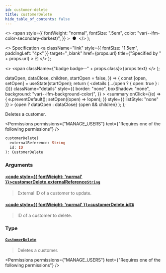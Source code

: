 ```yaml
---
id: customer-delete
title: customerDelete
hide_table_of_contents: false
---
```


  <>
    <span
      style={{
        fontWeight: "normal",
        fontSize: ".5em",
        color: "var(--ifm-color-secondary-darkest)",
      }}
    >
      &nbsp;●&nbsp;
    </span>
  </>
);

  <>
    Specification
    <a
      className="link"
      style={{ fontSize: "1.5em", paddingLeft: "4px" }}
      target="\_blank"
      href={props.url}
      title={"Specified by " + props.url}
    >
      ⎘
    </a>
  </>
);

  <>
    <span className={"badge badge--" + props.class}>{props.text}</span>
  </>
);


  dataOpen,
  dataClose,
  children,
  startOpen = false,
}) => {
  const [open, setOpen] = useState(startOpen);
  return (
    <details
      {...(open ? { open: true } : {})}
      className="details"
      style={{
        border: "none",
        boxShadow: "none",
        background: "var(--ifm-background-color)",
      }}
    >
      <summary
        onClick={(e) => {
          e.preventDefault();
          setOpen((open) => !open);
        }}
        style={{ listStyle: "none" }}
      >
        {open ? dataOpen : dataClose}
      </summary>
      {open && children}
    </details>
  );
};

Deletes a customer.

<Permissions
  permissions={"MANAGE_USERS"}
  text={"Requires one of the following permissions"}
/>

```graphql
customerDelete(
  externalReference: String
  id: ID
): CustomerDelete
```

### Arguments

#### [<code style={{ fontWeight: 'normal' }}>customerDelete.<b>externalReference</b></code>](#)<Bullet />[`String`](../../../api-reference/miscellaneous/scalars/string) <Badge class="secondary" text="scalar"/>

> External ID of a customer to update.
>
> <Badge text="Added in Saleor 3.10" class="secondary margin-bottom--sm" />

#### [<code style={{ fontWeight: 'normal' }}>customerDelete.<b>id</b></code>](#)<Bullet />[`ID`](../../../api-reference/miscellaneous/scalars/id) <Badge class="secondary" text="scalar"/>

> ID of a customer to delete.

### Type

#### [`CustomerDelete`](../../../api-reference/users/objects/customer-delete) <Badge class="secondary" text="object"/>

> Deletes a customer.

<Permissions
  permissions={"MANAGE_USERS"}
  text={"Requires one of the following permissions"}
/>

